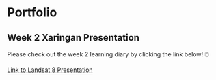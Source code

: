 # Portfolio

## Week 2 Xaringan Presentation

Please check out the week 2 learning diary by clicking the link below! 🖱️

[Link to Landsat 8 Presentation](https://alisonlung.github.io/rs-xaringan/)
